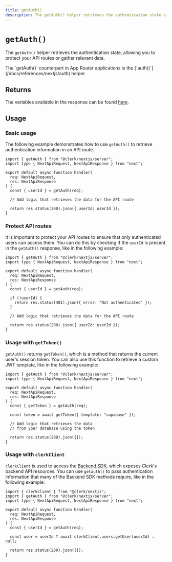 ```yaml
---
title: getAuth()
description: The getAuth() helper retrieves the authentication state allowing you to protect your API routes or gather relevant data.
---
```


# `getAuth()`

The `getAuth()` helper retrieves the authentication state, allowing you to protect your API routes or gather relevant data.

<Callout type="info">
  The `getAuth()` counterpart in App Router applications is the [`auth()`](/docs/references/nextjs/auth) helper.
</Callout>

## Returns

The variables available in the response can be found [here](/docs/references/nextjs/auth-object).

## Usage

### Basic usage

The following example demonstrates how to use `getAuth()` to retrieve authentication information in an API route.

```tsx filename="app/api/example/route.ts"
import { getAuth } from "@clerk/nextjs/server";
import type { NextApiRequest, NextApiResponse } from "next";

export default async function handler(
  req: NextApiRequest,
  res: NextApiResponse
) {
  const { userId } = getAuth(req);

  // Add logic that retrieves the data for the API route

  return res.status(200).json({ userId: userId });
}
```

### Protect API routes

It is important to protect your API routes to ensure that only authenticated users can access them. You can do this by checking if the `userId` is present in the `getAuth()` response, like in the following example:

```tsx filename="app/api/example/route.ts"
import { getAuth } from "@clerk/nextjs/server";
import type { NextApiRequest, NextApiResponse } from "next";

export default async function handler(
  req: NextApiRequest,
  res: NextApiResponse
) {
  const { userId } = getAuth(req);

  if (!userId) {
    return res.status(401).json({ error: "Not authenticated" });
  }

  // Add logic that retrieves the data for the API route

  return res.status(200).json({ userId: userId });
}
```

### Usage with `getToken()`

`getAuth()` returns `getToken()`, which is a method that returns the current user's session token. You can also use this function to retrieve a custom JWT template, like in the following example:

```tsx filename="app/api/example/route.ts"
import { getAuth } from "@clerk/nextjs/server";
import type { NextApiRequest, NextApiResponse } from "next";

export default async function handler(
  req: NextApiRequest,
  res: NextApiResponse
) {
  const { getToken } = getAuth(req);

  const token = await getToken({ template: "supabase" });

  // Add logic that retrieves the data
  // from your database using the token

  return res.status(200).json({});
}
```

### Usage with `clerkClient`

`clerkClient` is used to access the [Backend SDK](/docs/references/backend/overview), which exposes Clerk's backend API resources. You can use `getauth()` to pass authentication information that many of the Backend SDK methods require, like in the following example:

```tsx filename="app/api/example/route.ts"
import { clerkClient } from "@clerk/nextjs";
import { getAuth } from "@clerk/nextjs/server";
import type { NextApiRequest, NextApiResponse } from "next";

export default async function handler(
  req: NextApiRequest,
  res: NextApiResponse
) {
  const { userId } = getAuth(req);

  const user = userId ? await clerkClient.users.getUser(userId) : null;

  return res.status(200).json({});
}
```

